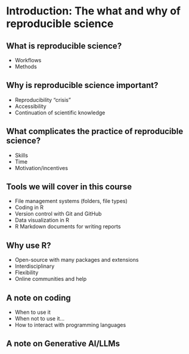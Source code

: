 # Introduction: The what and why of reproducible science {#intro}

## What is reproducible science?

* Workflows
* Methods

## Why is reproducible science important?

* Reproducibility "crisis"
* Accessibility
* Continuation of scientific knowledge

## What complicates the practice of reproducible science?

* Skills
* Time
* Motivation/incentives

## Tools we will cover in this course

* File management systems (folders, file types)
* Coding in R
* Version control with Git and GitHub
* Data visualization in R
* R Markdown documents for writing reports

## Why use R?

* Open-source with many packages and extensions
* Interdisciplinary
* Flexibility
* Online communities and help

## A note on coding

* When to use it
* When not to use it...
* How to interact with programming languages

## A note on Generative AI/LLMs



